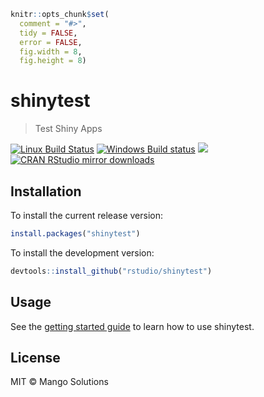 
```r
knitr::opts_chunk$set(
  comment = "#>",
  tidy = FALSE,
  error = FALSE,
  fig.width = 8,
  fig.height = 8)
```

# shinytest

> Test Shiny Apps

[![Linux Build Status](https://travis-ci.org/rstudio/shinytest.svg?branch=master)](https://travis-ci.org/rstudio/shinytest)
[![Windows Build status](https://ci.appveyor.com/api/projects/status/github/rstudio/shinytest?svg=true)](https://ci.appveyor.com/project/rstudio/shinytest)
[![](http://www.r-pkg.org/badges/version/shinytest)](http://www.r-pkg.org/pkg/shinytest)
[![CRAN RStudio mirror downloads](http://cranlogs.r-pkg.org/badges/shinytest)](http://www.r-pkg.org/pkg/shinytest)

## Installation

To install the current release version:

```r
install.packages("shinytest")
```


To install the development version:

```r
devtools::install_github("rstudio/shinytest")
```

## Usage

See the [getting started guide](https://rstudio.github.io/shinytest/articles/shinytest.html) to learn how to use shinytest.

## License

MIT © Mango Solutions
